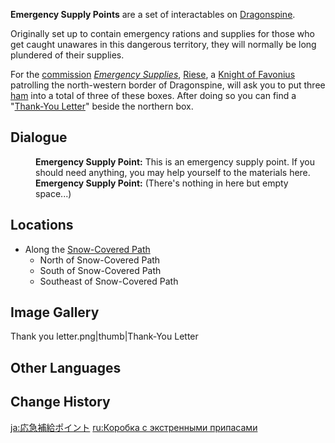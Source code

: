 {{Terminology Infobox
|image        = Emergency Supply Point Screenshot.png
|type         = Notable Interactables
|region       = Mondstadt
|area         = Dragonspine
}}
'''Emergency Supply Points''' are a set of interactables on [[Dragonspine]].

Originally set up to contain emergency rations and supplies for those who get caught unawares in this dangerous territory, they will normally be long plundered of their supplies.

For the [[commission]] ''[[Emergency Supplies]]'', [[Riese]], a [[Knights of Favonius|Knight of Favonius]] patrolling the north-western border of Dragonspine, will ask you to put three [[ham]] into a total of three of these boxes. After doing so you can find a "[[Thank-You Letter]]" beside the northern box.

==Dialogue==
{{Dialogue start}}
:'''Emergency Supply Point:''' This is an emergency supply point. If you should need anything, you may help yourself to the materials here.
:'''Emergency Supply Point:''' (There's nothing in here but empty space...)
{{Dialogue end}}

==Locations==
*Along the [[Snow-Covered Path]]
**North of Snow-Covered Path
**South of Snow-Covered Path
**Southeast of Snow-Covered Path

==Image Gallery==
<gallery>
Thank you letter.png|thumb|Thank-You Letter
</gallery>

==Other Languages==
{{Other Languages|default_hidden = 1
|en      = Emergency Supply Point
|zhs     = 应急补给点
|zhs_rm  = Yìngjí Bǔjǐ Diǎn
|zht     = 應急補給點
|zht_rm  = Yìngjí Bǔjǐ Diǎn
|ja      = 応急補給ポイント
|ja_rm   = Oukyuu Hokyuu Pointo
|ko      = 응급 보급 포인트
|ko_rm   = Eunggeup Bogeup Pointeu
|es      = Punto de suministros de emergencia
|fr      = Ravitaillement d'urgence
|ru      = Коробка с экстренными припасами
|th      = จุดช่วยเหลือฉุกเฉิน
|th_rm   = 
|vi      = Điểm Tiếp Tế Khẩn Cấp
|de      = Notversorgungspunkt
|id      = Kotak Suplai Darurat
|pt      = Ponto de Suprimento de Emergência
|tr      = 
|it      = 
}}

==Change History==
{{Change History|1.2}}

[[ja:応急補給ポイント]]
[[ru:Коробка с экстренными припасами]]